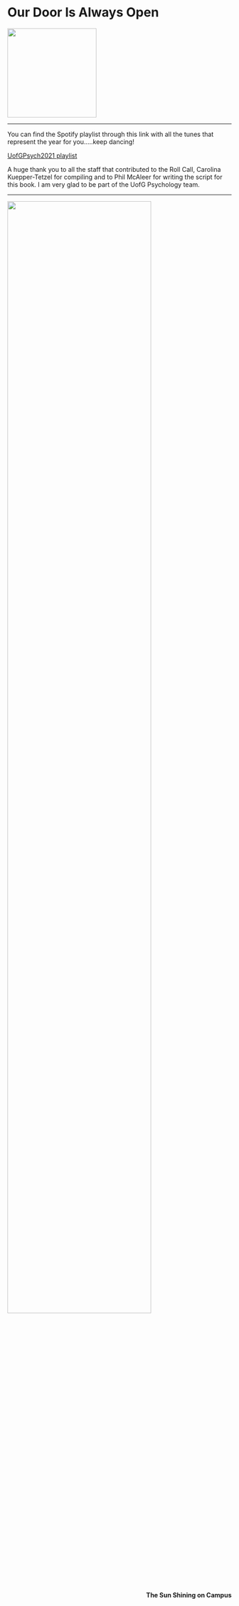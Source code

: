 # Our Door Is Always Open {-}


<img src="images/Cloisters.png" style="width: 200px;">

---

You can find the Spotify playlist through this link with all the tunes that represent the year for you.....keep dancing!   


<a href = "https://open.spotify.com/playlist/62q7PxNnTh23mFUv8wiLee?si=8336a91f76dd4ea4" target = "_blank">UofGPsych2021 playlist</a>

A huge thank you to all the staff that contributed to the Roll Call, Carolina Kuepper-Tetzel for compiling and to Phil McAleer for writing the script for this book. I am very glad to be part of the UofG Psychology team. 

---


<div align = "center">
<img height = "80%" width = "80%" src="images/Uni_Niamh.jpg"> 
<br>
<span style = "float: right;">**The Sun Shining on Campus**</span>
</div>

